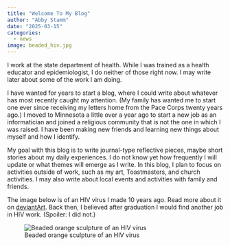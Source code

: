 ```yaml
---
title: "Welcome To My Blog"
author: "Abby Stamm"
date: "2025-03-15"
categories: 
  - news
image: beaded_hiv.jpg
---
```


I work at the state department of health. While I was trained as a health educator and epidemiologist, I do neither of those right now. I may write later about some of the work I am doing.

I have wanted for years to start a blog, where I could write about whatever has most recently caught my attention. (My family has wanted me to start one ever since receiving my letters home from the Pace Corps twenty years ago.) I moved to Minnesota a little over a year ago to start a new job as an informatician and joined a religious community that is not the one in which I was raised. I have been making new friends and learning new things about myself and how I identify. 

My goal with this blog is to write journal-type reflective pieces, maybe short stories about my daily experiences. I do not know yet how frequently I will update or what themes will emerge as I write. In this blog, I plan to focus on activities outside of work, such as my art, Toastmasters, and church activities. I may also write about local events and activities with family and friends. 


The image below is of an HIV virus I made 10 years ago. Read more about it on [deviantArt](https://www.deviantart.com/anabiyeni/art/Beaded-HIV-virus-513907744). Back then, I believed after graduation I would find another job in HIV work. (Spoiler: I did not.) 

![Beaded orange sculpture of an HIV virus](beaded_hiv.jpg)
